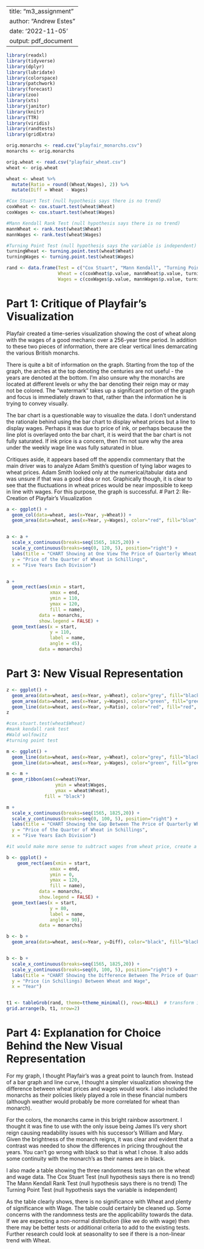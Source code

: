 --
title: "m3_assignment"
author: "Andrew Estes"
date: '2022-11-05'
output: pdf_document
---


```r
library(readxl)
library(tidyverse)
library(dplyr)
library(lubridate)
library(colorspace)
library(patchwork)
library(forecast)
library(zoo)
library(xts)
library(janitor)
library(knitr)
library(TTR)
library(viridis)
library(randtests)
library(gridExtra)
```

```r
orig.monarchs <- read.csv("playfair_monarchs.csv")
monarchs <- orig.monarchs

orig.wheat <- read.csv("playfair_wheat.csv")
wheat <- orig.wheat

wheat <- wheat %>%
  mutate(Ratio = round((Wheat/Wages), 2)) %>%
  mutate(Diff = Wheat - Wages)
```

```r
#Cox Stuart Test (null hypothesis says there is no trend)
coxWheat <- cox.stuart.test(wheat$Wheat)
coxWages <- cox.stuart.test(wheat$Wages)

#Mann Kendall Rank Test (null hypothesis says there is no trend)
mannWheat <- rank.test(wheat$Wheat)
mannWages <- rank.test(wheat$Wages)

#Turning Point Test (null hypothesis says the variable is independent)
turningWheat <- turning.point.test(wheat$Wheat)
turningWages <- turning.point.test(wheat$Wages)

rand <- data.frame(Test = c("Cox Stuart", "Mann Kendall", "Turning Point"),
                   Wheat = c(coxWheat$p.value, mannWheat$p.value, turningWheat$p.value),
                   Wages = c(coxWages$p.value, mannWages$p.value, turningWages$p.value))
```

# Part 1: Critique of Playfair's Visualization
Playfair created a time-series visualization showing the cost of wheat along with the wages of a good mechanic over a 256-year time period. In addition to these two pieces of information, there are clear vertical lines demarcating the various British monarchs.

There is quite a bit of information on the graph. Starting from the top of the graph, the arches at the top denoting the centuries are not useful - the years are denoted at the bottom. I'm also unsure why the monarchs are located at different levels or why the bar denoting their reign may or may not be colored. The "watermark" takes up a significant portion of the graph and focus is immediately drawn to that, rather than the information he is trying to convey visually. 

The bar chart is a questionable way to visualize the data. I don't understand the rationale behind using the bar chart to display wheat prices but a line to display wages. Perhaps it was due to price of ink, or perhaps because the line plot is overlayed onto the bar chart, it is weird that the bar chart is not fully saturated. If ink price is a concern, then I'm not sure why the area under the weekly wage line was fully saturated in blue. 

Critiques aside, it appears based off the appendix commentary that the main driver was to analyze Adam Smith's question of tying labor wages to wheat prices. Adam Smith looked only at the numerical/tabular data and was unsure if that was a good idea or not. Graphically though, it is clear to see that the fluctuations in wheat prices would be near impossible to keep in line with wages. For this purpose, the graph is successful. 
\newpage
# Part 2: Re-Creation of Playfair's Visualization
```r
a <- ggplot() +
  geom_col(data=wheat, aes(x=Year, y=Wheat)) +
  geom_area(data=wheat, aes(x=Year, y=Wages), color="red", fill="blue", size=1.5)


a <- a + 
  scale_x_continuous(breaks=seq(1565, 1825,20)) +
  scale_y_continuous(breaks=seq(0, 120, 5), position="right") +
  labs(title = "CHART Showing at One View The Price of Quarterly Wheat & Wages of Labour by the week from The Year 1565 to 1821", 
  y = "Price of the Quarter of Wheat in Schillings",
  x = "Five Years Each Division")


a +
  geom_rect(aes(xmin = start,
                xmax = end,
                ymin = 110,
                ymax = 120,
                fill = name),
            data = monarchs,
            show.legend = FALSE) +
  geom_text(aes(x = start,
                y = 110,
                label = name,
                angle = 45),
            data = monarchs)
```




\newpage
# Part 3: New Visual Representation
```r
z <- ggplot() +
  geom_area(data=wheat, aes(x=Year, y=Wheat), color="grey", fill="black") +
  geom_area(data=wheat, aes(x=Year, y=Wages), color="green", fill="green") +
  geom_line(data=wheat, aes(x=Year, y=Ratio), color="red", fill="red", size=2)
z

#cox.stuart.test(wheat$Wheat)
#mank kendall rank test
#Wald wolfowitz
#turning point test
```

```r
m <- ggplot() +
  geom_line(data=wheat, aes(x=Year, y=Wheat), color="grey", fill="black") +
  geom_line(data=wheat, aes(x=Year, y=Wages), color="green", fill="green") 

m <- m +
  geom_ribbon(aes(x=wheat$Year,
                  ymin = wheat$Wages,
                  ymax = wheat$Wheat),
              fill = "black")

m + 
  scale_x_continuous(breaks=seq(1565, 1825,20)) +
  scale_y_continuous(breaks=seq(0, 100, 5), position="right") +
  labs(title = "CHART Showing the Gap Between The Price of Quarterly Wheat & Wages of Labour by the week from The Year 1565 to 1821", 
  y = "Price of the Quarter of Wheat in Schillings",
  x = "Five Years Each Division")

#it would make more sense to subtract wages from wheat price, create a filled line chart to show the change using 0 as the baseline
```

```r
b <- ggplot() +
    geom_rect(aes(xmin = start,
                xmax = end,
                ymin = 0,
                ymax = 120,
                fill = name),
            data = monarchs,
            show.legend = FALSE) +
  geom_text(aes(x = start,
                y = 80,
                label = name,
                angle = 90),
            data = monarchs)

b <- b +
  geom_area(data=wheat, aes(x=Year, y=Diff), color="black", fill="black", size=1)


b <- b +
  scale_x_continuous(breaks=seq(1565, 1825,20)) +
  scale_y_continuous(breaks=seq(0, 100, 5), position="right") +
  labs(title = "CHART Showing the Difference Between The Price of Quarterly Wheat & Wages of Labour by the week from The Year 1565 to 1821",
  y = "Price (in Schillings) Between Wheat and Wage",
  x = "Year")


t1 <- tableGrob(rand, theme=ttheme_minimal(), rows=NULL)  # transform into a tableGrob
grid.arrange(b, t1, nrow=2)
```


\newpage
# Part 4: Explanation for Choice Behind the New Visual Representation

For my graph, I thought Playfair's was a great point to launch from. Instead of a bar graph and line curve, I thought a simpler visualization showing the difference between wheat prices and wages would work. I also included the monarchs as their policies likely played a role in these financial numbers (although weather would probably be more correlated for wheat than monarch).

For the colors, the monarchs came in this bright rainbow assortment. I thought it was fine to use with the only issue being James II's very short reign causing readability issues with his successor's William and Mary. Given the brightness of the monarch reigns, it was clear and evident that a contrast was needed to show the differences in pricing throughout the years. You can't go wrong with black so that is what I chose. It also adds some continuity with the monarch's as their names are in black. 


I also made a table showing the three randomness tests ran on the wheat and wage data. 
  The Cox Stuart Test (null hypothesis says there is no trend)
  The Mann Kendall Rank Test (null hypothesis says there is no trend)
  The Turning Point Test (null hypothesis says the variable is independent)

As the table clearly shows, there is no significance with Wheat and plenty of significance with Wage. 
The table could certainly be cleaned up. 
Some concerns with the randomness tests are the applicability towards the data. If we are expecting a non-normal distribution (like we do with wage) then there may be better tests or additional criteria to add to the existing tests. 
Further research could look at seasonality to see if there is a non-linear trend with Wheat.

